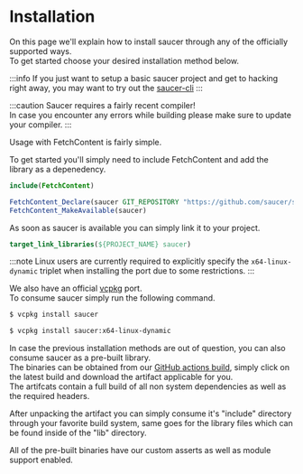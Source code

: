
# Installation

On this page we'll explain how to install saucer through any of the officially supported ways.  
To get started choose your desired installation method below.

:::info
If you just want to setup a basic saucer project and get to hacking right away, you may want to try out the [saucer-cli](.)
:::

:::caution
Saucer requires a fairly recent compiler!  
In case you encounter any errors while building please make sure to update your compiler.
:::

<Tabs>
  <TabItem value="cmake" label="CMake" default>
Usage with FetchContent is fairly simple.

To get started you'll simply need to include FetchContent and add the library as a depenedency.

```cmake
include(FetchContent)

FetchContent_Declare(saucer GIT_REPOSITORY "https://github.com/saucer/saucer")
FetchContent_MakeAvailable(saucer)
```

As soon as saucer is available you can simply link it to your project.

```cmake
target_link_libraries(${PROJECT_NAME} saucer)
```

  </TabItem>
  <TabItem value="vcpkg" label="VCPKG">

:::note
Linux users are currently required to explicitly specify the `x64-linux-dynamic` triplet when installing the port due to some restrictions.
:::

We also have an official [vcpkg](https://github.com/microsoft/vcpkg) port.  
To consume saucer simply run the following command.

```bash title="Normal Installation"
$ vcpkg install saucer
```

```bash title="Installation with custom triplet (Linux only)"
$ vcpkg install saucer:x64-linux-dynamic
```

  </TabItem>
  <TabItem value="manual" label="Other / Manual">

In case the previous installation methods are out of question, you can also consume saucer as a pre-built library.  
The binaries can be obtained from our [GitHub actions build](https://github.com/saucer/saucer/actions/workflows/build.yml), simply click on the latest build and download the artifact applicable for you.  
The artifcats contain a full build of all non system dependencies as well as the required headers.

After unpacking the artifact you can simply consume it's "include" directory through your favorite build system, same goes for the library files which can be found inside of the "lib" directory.

All of the pre-built binaries have our custom asserts as well as module support enabled.

  </TabItem>
</Tabs>

